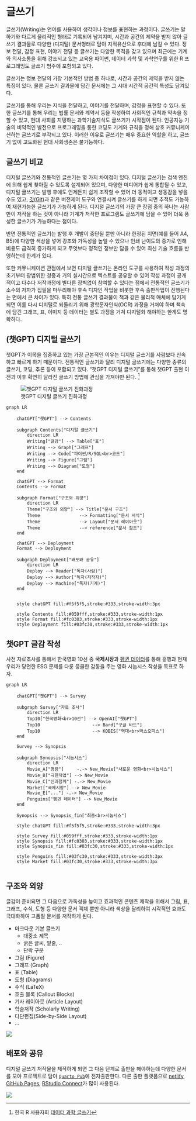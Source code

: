 # 글쓰기

글쓰기(Writing)는 언어를 사용하여 생각이나 정보를 표현하는 과정이다. 
글쓰기는 말하기와 다르게 물리적인 형태로 기록되어 남겨지며, 
시간과 공간의 제약을 받지 않아 
글쓰기 결과물로 다양한 (디지털) 문서형태로 담아 지적유산으로 후대에 남길 수 있다.
정보 전달, 감정 표현, 이야기 전달 등 글쓰기는 다양한 목적을 갖고 있으며 
최근에는 기계와 의사소통을 위해 강조되고 있는 교육용 파이썬, 데이터 과학 및 과학연구를 위한 R 프로그래밍도 글쓰기 범주에 포함되고 있다.

글쓰기는 정보 전달의 가장 기본적인 방법 중 하나로, 
시간과 공간의 제약을 받지 않는 특징이 있다. 물론 글쓰기 결과물에 담긴 
문서에는 그 시대 시간적 공간적 특성도 담겨있다.

글쓰기를 통해 우리는 지식을 전달하고, 이야기를 전달하며, 감정을 표현할 수 있다.
또한 글쓰기를 통해 우리는 법률 문서와 계약서 등을 작성하여 사회적인 규칙과 약속을 정할 수 있고, 현대 사회를 지탱하는 과학기술지식도 글쓰기가 시작점이 된다. 
인공지능 기술의 비약적인 발전으로 프로그래밍을 통한 코딩도 기계와 규칙을 정해 상호 커뮤니케이션하는 글쓰기로 부각되고 있다. 이러한 이유로 글쓰기는 매우 중요한 역할을 하고,
글쓰기 없이 고도화된 현대 사회생존은 불가능하다.

## 글쓰기 비교

디지털 글쓰기와 전통적인 글쓰기는 몇 가지 차이점이 있다. 
디지털 글쓰기는 검색 엔진에 의해 쉽게 찾아질 수 있도록 설계되어 있으며, 다양한 미디어가 쉽게 통합될 수 있고, 디지털 글쓰기는 발행 후에도 언제든지 쉽게 조작할 수 있어 더 동적이고 생동감을 넣을 수도 있고, [깃(Git)](https://git-scm.com/)과 같은 버전제어 도구와 연결시켜 글쓰기를 하게 되면 추적도 가능하여 재현가능한 글쓰기가 가능하게 된다. 
디지털 글쓰기의 가장 큰 장점 중의 하나는 사람만이 저작을 하는 것이 아니라 
기계가 저작한 프로그램도 글쓰기에 담을 수 있어 더욱 풍성한 글쓰기가 가능하다는 점이다.

반면 전통적인 글쓰기는 발행 후 개발이 중단될 뿐만 아니라 한정된 지면(예를 들어 A4, B5)에 다양한 색상을 넣어 강조와 가독성을 높일 수 있으나 인쇄 난이도의 증가로 인해 비용도 급격히 증가하게 되고 무엇보다 정적인 정보만 담을 수 있어 최신 기술 흐름을 반영하는데 
한계가 있다.

또한 커뮤니케이션 관점에서 보면 디지털 글쓰기는 온라인 도구를 사용하여 작성 과정의 초기부터 광범위한 청중과 거의 실시간으로 텍스트를 공유할 수 있어 작성 과정이 공개적이고 다수다
저작과정에 별다른 장벽없이 참여할 수 있다는 점에서 전통적인 글쓰기가 소수의 저자가
집필을 마무리해야 후속 디자인 작업을 비롯한 후속 출판작업이 진행된다는 면에서 큰 차이가 있다. 특히 전통 글쓰기 결과물이 책과 같은 물리적 매체에 담기게 되면 이를 다시 
디지털로 되돌리기 위해 광학문자인식(OCR) 과정을 거쳐야 하며 책속에 담긴 
그래프, 표, 이미지 등 데이터는 별도 과정을 거쳐 디지털화 해야하는 한계도 명확하다.

## (챗GPT) 디지털 글쓰기 

챗GPT가 이목을 집중하고 있는 가장 근본적인 이유는 디지털 글쓰기를 사람보다 신속하고 빠르게 하기 때문이다. 
전통적인 글쓰기와 달리 디지털 글쓰기에는 다양한 종류의 글쓰기, 코딩, 추론 등이 포함되고 있다. 
"챗GPT 디지털 글쓰기"를 통해 챗GPT 출현 이전과 이후 확연히 달라진 글쓰기 방법에 관심을 가져야만 된다. [^quarto]


[^quarto]: 한국 R 사용자회 [데이터 과학 글쓰기](https://r2bit.com/quarto/)

![챗GPT 디지털 글쓰기 진화과정](images/writing_history.jpg)


```mermaid

graph LR

    chatGPT["챗GPT"] --> Contents

    subgraph Contents["디지털 글쓰기"]
        direction LR
        Writing["글감"] --> Table["표"]
        Writing --> Graph["그래프"]
        Writing --> Code["파이썬/R/SQL<br>코드"]
        Writing --> Figure["그림"]
        Writing --> Diagram["도형"]        
    end

    chatGPT --> Format
    Contents --> Format

    subgraph Format["구조와 외양"]
        direction LR
        Theme["구조와 외양"] --> Title["문서 구조"]
        Theme               --> Formatting["문서 서식"]
        Theme               --> Layout["문서 레이아웃"]
        Theme               --> reference["문서 참조"]
    end

    chatGPT --> Deployment
    Format --> Deployment

    subgraph Deployment["배포와 공유"]
        direction LR
        Deploy --> Reader["독자(사람)"]
        Deploy --> Author["독자(저작자)"]
        Deploy --> Machine["독자(기계)"]
    end


    style chatGPT fill:#f5f5f5,stroke:#333,stroke-width:3px

    style Contents fill:#059fff,stroke:#333,stroke-width:1px
    style Format fill:#fc0303,stroke:#333,stroke-width:1px
    style Deployment fill:#03fc30,stroke:#333,stroke-width:1px
```


## 챗GPT 글감 작성

사전 자료조사를 통해서 한국영화 10선 중 **국제시장**과 [펭귄
데이터](https://r2bit.com/chatGPT/palmer_penguins.html)를 통해 흥행과
현재 우리가 당면한 ESG 문제를 다룬 뭉클한 감동을 주는 영화 시놉시스
작성을 목표로 하자.

```mermaid
graph LR

    chatGPT["챗GPT"] --> Survey

    subgraph Survey["자료 조사"]
        direction LR
        Top10["한국영화<br>10선"] --> OpenAI["챗GPT"]
        Top10                    --> Bard["구글 바드"]
        Top10                    --> KOBIS["역대<br>박스오피스"]
    end

    Survey --> Synopsis

    subgraph Synopsis["시놉시스"]
        direction LR
        Movie_A["명량"]     -.-> New_Movie["새로운 영화<br>시놉시스"]
        Movie_B["극한직업"] --> New_Movie
        Movie_C["신과함께"] -.-> New_Movie
        Market["국제시장"] --> New_Movie        
        Movie_E["..."] -.-> New_Movie
        Penguins["펭귄 데이터"] --> New_Movie
    end

    Synopsis --> Synopsis_fin["최종<br>시놉시스"]

    style chatGPT fill:#f5f5f5,stroke:#333,stroke-width:3px

    style Survey fill:#059fff,stroke:#333,stroke-width:1px
    style Synopsis fill:#fc0303,stroke:#333,stroke-width:1px
    style Synopsis_fin fill:#03fc30,stroke:#333,stroke-width:1px

    style Penguins fill:#03fc30,stroke:#333,stroke-width:3px
    style Market fill:#03fc30,stroke:#333,stroke-width:3px
    
```



## 구조와 외양

글감이 준비되면 그 다음으로 가독성을 높이고 효과적인 콘텐츠 제작을 위해서 
그림, 표, 그래프, 수식, 도형 등 다양한 문서 객체 뿐만 아니라 색상을 달리하여 시각적인 효과도 극대화하여 고품질 문서를 저작하게 된다.

- 마크다운 기본 글쓰기
    - 대중소 제목
    - 굵은 글씨, 밑줄, ..
    - 단락 구분
- 그림 (Figure)
- 그래프 (Graph)
- 표 (Table)
- 도형 (Diagrams)
- 수식 (LaTeX)
- 호출 블록 (Callout Blocks)
- 기사 레이아웃 (Article Layout)
- 학술저작 (Scholarly Writing)
- 다단편집(Side-by-Side Layout)
- …

![](images/layout_format.jpg)


## 배포와 공유

디지털 글쓰기 저작물을 제작하게 되면 그 다음 단계로 출판을 해야하는데 다양한 문서를 모아 프로젝트로 담아 [`Quarto Pub`](https://quartopub.com/)에 전자출판한다.
다른 출판 플랫폼으로 [netlify](https://netlify.com/), [GitHub Pages](https://github.com/), [RStudio Connect](https://www.rstudio.com/products/connect/)가 많이 사용된다.

![](images/document_deployment.jpg)

